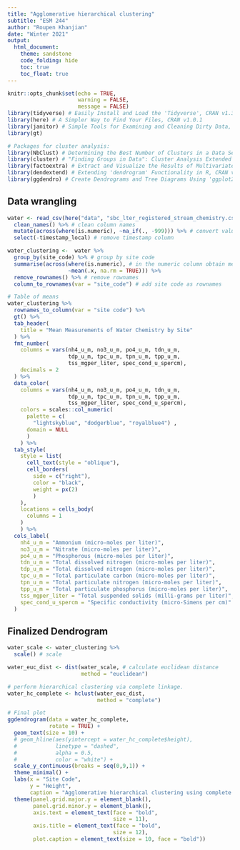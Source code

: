 ```yaml
---
title: "Agglomerative hierarchical clustering"
subtitle: "ESM 244"
author: "Roupen Khanjian"
date: "Winter 2021"
output: 
  html_document:
    theme: sandstone
    code_folding: hide
    toc: true
    toc_float: true
---
```


```r
knitr::opts_chunk$set(echo = TRUE,
                      warning = FALSE,
                      message = FALSE)
library(tidyverse) # Easily Install and Load the 'Tidyverse', CRAN v1.3.0
library(here) # A Simpler Way to Find Your Files, CRAN v1.0.1
library(janitor) # Simple Tools for Examining and Cleaning Dirty Data, CRAN v2.1.0
library(gt)

# Packages for cluster analysis:
library(NbClust) # Determining the Best Number of Clusters in a Data Set, CRAN v3.0
library(cluster) # "Finding Groups in Data": Cluster Analysis Extended Rousseeuw et al., CRAN v2.1.0
library(factoextra) # Extract and Visualize the Results of Multivariate Data Analyses, CRAN v1.0.7
library(dendextend) # Extending 'dendrogram' Functionality in R, CRAN v1.14.0
library(ggdendro) # Create Dendrograms and Tree Diagrams Using 'ggplot2', CRAN v0.1.22


```


## Data wrangling

```r
water <- read_csv(here("data", "sbc_lter_registered_stream_chemistry.csv")) %>%
  clean_names() %>% # clean column names
  mutate(across(where(is.numeric), ~na_if(., -999))) %>% # convert values of -999 to NA
  select(-timestamp_local) # remove timestamp column

water_clustering <-  water %>% 
  group_by(site_code) %>% # group by site code
  summarise(across(where(is.numeric), # in the numeric column obtain means by site
                   ~mean(.x, na.rm = TRUE))) %>% 
  remove_rownames() %>% # remove rownames
  column_to_rownames(var = "site_code") # add site code as rownames

# Table of means
water_clustering %>% 
  rownames_to_column(var = "site code") %>% 
  gt() %>% 
  tab_header(
    title = "Mean Measurements of Water Chemistry by Site"
  ) %>% 
  fmt_number(
    columns = vars(nh4_u_m, no3_u_m, po4_u_m, tdn_u_m,
                   tdp_u_m, tpc_u_m, tpn_u_m, tpp_u_m,
                   tss_mgper_liter, spec_cond_u_spercm),
    decimals = 2
  ) %>% 
  data_color(
    columns = vars(nh4_u_m, no3_u_m, po4_u_m, tdn_u_m,
                   tdp_u_m, tpc_u_m, tpn_u_m, tpp_u_m,
                   tss_mgper_liter, spec_cond_u_spercm),
    colors = scales::col_numeric(
      palette = c(
        "lightskyblue", "dodgerblue", "royalblue4") ,
      domain = NULL
      )
    ) %>% 
  tab_style(
    style = list(
      cell_text(style = "oblique"),
      cell_borders(
        side = c("right"), 
        color = "black",
        weight = px(2)
        )
    ),
    locations = cells_body(
      columns = 1
    )
    ) %>% 
  cols_label(
    nh4_u_m = "Ammonium (micro-moles per liter)",
    no3_u_m = "Nitrate (micro-moles per liter)",
    po4_u_m = "Phosphorous (micro-moles per liter)",
    tdn_u_m = "Total dissolved nitrogen (micro-moles per liter)",
    tdp_u_m = "Total dissolved nitrogen (micro-moles per liter)",
    tpc_u_m = "Total particulate carbon (micro-moles per liter)",
    tpn_u_m = "Total particulate nitrogen (micro-moles per liter)",
    tpp_u_m = "Total particulate phosphorus (micro-moles per liter)",
    tss_mgper_liter = "Total suspended solids (milli-grams per liter)",
    spec_cond_u_spercm = "Specific conductivity (micro-Simens per cm)"
  )

```

## Finalized Dendrogram

```r
water_scale <- water_clustering %>% 
  scale() # scale

water_euc_dist <- dist(water_scale, # calculate euclidean distance
                       method = "euclidean")

# perform hierarchical clustering via complete linkage. 
water_hc_complete <- hclust(water_euc_dist, 
                            method = "complete")

# Final plot
ggdendrogram(data = water_hc_complete,
             rotate = TRUE) +
  geom_text(size = 10) +
  # geom_hline(aes(yintercept = water_hc_complete$height),
  #            linetype = "dashed",
  #            alpha = 0.5,
  #            color = "white") +
  scale_y_continuous(breaks = seq(0,9,1)) +
  theme_minimal() +
  labs(x = "Site Code",
       y = "Height",
       caption = "Agglomerative hierarchical clustering using complete linkage for\nwater chemistry by site in the Santa Barbara Coastal drainage area.") +
  theme(panel.grid.major.y = element_blank(),
        panel.grid.minor.y = element_blank(),
        axis.text = element_text(face = "bold",
                                 size = 11),
        axis.title = element_text(face = "bold",
                                 size = 12),
        plot.caption = element_text(size = 10, face = "bold"))




```



